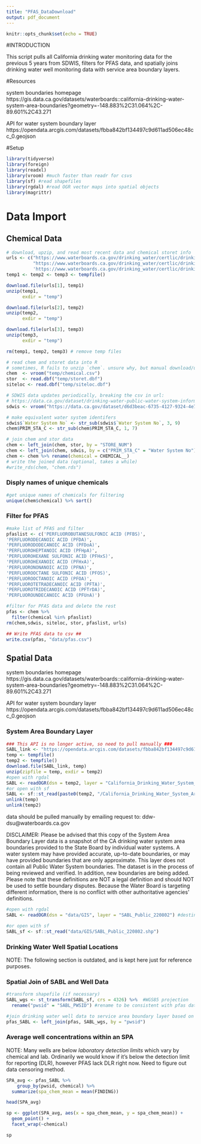 ```yaml
---
title: "PFAS_DataDownload"
output: pdf_document
---
```


```r
knitr::opts_chunk$set(echo = TRUE)
```
#INTRODUCTION

This script pulls all California drinking water monitoring data for the previous 5 years from SDWIS, filters for PFAS data, and spatially joins drinking water well monitoring data with service area boundary layers.

#Resources

system boundaries homepage
https://gis.data.ca.gov/datasets/waterboards::california-drinking-water-system-area-boundaries?geometry=-148.883%2C31.064%2C-89.601%2C43.271

API for water system boundary layer
https://opendata.arcgis.com/datasets/fbba842bf134497c9d611ad506ec48cc_0.geojson

#Setup
```r
library(tidyverse)
library(foreign)
library(readxl)
library(vroom) #much faster than readr for csvs
library(sf) #read shapefiles
library(rgdal) #read OGR vector maps into spatial objects
library(magrittr)
```

# Data Import
## Chemical Data
```r
# download, upzip, and read most recent data and chemical storet info
urls <- c("https://www.waterboards.ca.gov/drinking_water/certlic/drinkingwater/documents/edtlibrary/chemical_as_csv.zip",
          "https://www.waterboards.ca.gov/drinking_water/certlic/drinkingwater/documents/edtlibrary/storet_as_dbf.zip",
          'https://www.waterboards.ca.gov/drinking_water/certlic/drinkingwater/documents/edtlibrary/siteloc_as_dbf.zip')
temp1 <- temp2 <- temp3 <- tempfile()

download.file(urls[1], temp1)
unzip(temp1, 
      exdir = "temp")

download.file(urls[2], temp2)
unzip(temp2,
      exdir = "temp")

download.file(urls[3], temp3)
unzip(temp3,
      exdir = "temp")

rm(temp1, temp2, temp3) # remove temp files

# read chem and storet data into R
# sometimes, R fails to unzip `chem`. unsure why, but manual download/unzip works
chem  <- vroom("temp/chemical.csv")
stor  <- read.dbf("temp/storet.dbf")
siteloc <- read.dbf("temp/siteloc.dbf")

# SDWIS data updates periodically, breaking the csv in url:
# https://data.ca.gov/dataset/drinking-water-public-water-system-information
sdwis <- vroom("https://data.ca.gov/dataset/d6d3beac-6735-4127-9324-4e70f61698d9/resource/9dca2f92-4630-4bee-a9f9-69d2085b57e3/download/drinking-water-watch-public-water-system-facilities.txt")

# make equivalent water system identifers 
sdwis$`Water System No` <- str_sub(sdwis$`Water System No`, 3, 9)
chem$PRIM_STA_C <- str_sub(chem$PRIM_STA_C, 1, 7)

# join chem and stor data
chem <- left_join(chem, stor, by = "STORE_NUM")
chem <- left_join(chem, sdwis, by = c("PRIM_STA_C" = "Water System No"))
chem <- chem %>% rename(chemical = CHEMICAL__)
# write the joined data (optional, takes a while)
#write_rds(chem, "chem.rds")
```

### Disply names of unique chemicals
```r
#get unique names of chemicals for filtering
unique(chem$chemical) %>% sort()
```

### Filter for PFAS
```r
#make list of PFAS and filter
pfaslist <- c('PERFLUOROBUTANESULFONIC ACID (PFBS)',
'PERFLUORODECANOIC ACID (PFDA)',
'PERFLUORODODECANOIC ACID (PFDoA)',
'PERFLUOROHEPTANOIC ACID (PFHpA)',
'PERFLUOROHEXANE SULFONIC ACID (PFHxS)',
'PERFLUOROHEXANOIC ACID (PFHxA)',
'PERFLUORONONANOIC ACID (PFNA)',
'PERFLUOROOCTANE SULFONIC ACID (PFOS)',
'PERFLUOROOCTANOIC ACID (PFOA)',
'PERFLUOROTETRADECANOIC ACID (PFTA)',
'PERFLUOROTRIDECANOIC ACID (PFTrDA)',
'PERFLUOROUNDECANOIC ACID (PFUnA)')

#filter for PFAS data and delete the rest
pfas <- chem %>% 
  filter(chemical %in% pfaslist)
rm(chem,sdwis, siteloc, stor, pfaslist, urls)

## Write PFAS data to csv ##
write.csv(pfas, "data/pfas.csv")
```

## Spatial Data

system boundaries homepage
https://gis.data.ca.gov/datasets/waterboards::california-drinking-water-system-area-boundaries?geometry=-148.883%2C31.064%2C-89.601%2C43.271

API for water system boundary layer
https://opendata.arcgis.com/datasets/fbba842bf134497c9d611ad506ec48cc_0.geojson

### System Area Boundary Layer

```r
### This API is no longer active, so need to pull manually ###
SABL_link <- "https://opendata.arcgis.com/datasets/fbba842bf134497c9d611ad506ec48cc_0.zip"
temp <- tempfile()
temp2 <- tempfile()
download.file(SABL_link, temp)
unzip(zipfile = temp, exdir = temp2)
#open with rgdal
SABL <- readOGR(dsn = temp2, layer = "California_Drinking_Water_System_Area_Boundaries")
#or open with sf
SABL <- sf::st_read(paste0(temp2, "/California_Drinking_Water_System_Area_Boundaries.shp"))
unlink(temp)
unlink(temp2)
```

data should be pulled manually by emailing request to: ddw-dsu@waterboards.ca.gov

DISCLAIMER:
Please be advised that this copy of the System Area Boundary Layer data is a snapshot of the CA drinking water system area boundaries provided to the State Board by individual water systems. A water system may have provided accurate, up-to-date boundaries, or may have provided boundaries that are only approximate. This layer does not contain all Public Water System boundaries. The dataset is in the process of being reviewed and verified. In addition, new boundaries are being added. Please note that these definitions are NOT a legal definition and should NOT be used to settle boundary disputes. Because the Water Board is targeting different information, there is no conflict with other authoritative agencies' definitions.

```r
#open with rgdal
SABL <- readOGR(dsn = "data/GIS", layer = "SABL_Public_220802") #destination with zip extract of system area boundary layer from DDW

#or open with sf
SABL_sf <- sf::st_read("data/GIS/SABL_Public_220802.shp")
```
### Drinking Water Well Spatial Locations

NOTE: The following section is outdated, and is kept here just for reference purposes.

<!-- # ```{r eval=FALSE, include=FALSE} -->
<!-- # ### Exact and up-to-date location data is avilable internally -->
<!-- # #http://reportmanager/Reports/report/DDW/DDW%20Reports/GIS/SDWIS_WSF_PSCode_Locational_Data -->
<!-- # #static download file in folder -->
<!-- # locationData <- read.csv("data/SDWIS_WSF_PSCode_Locational_Data.csv") %>% -->
<!-- #   rename("pwsid" = "WS_ID", -->
<!-- #          "latitude" = "LATITUDE_MEASURE", -->
<!-- #          "longitude" = "LONGITUDE_MEASURE") %>% -->
<!-- #   dplyr::select(c(pwsid, latitude, longitude)) %>% -->
<!-- #   drop_na(latitude) -->
<!-- # -->
<!-- # ## PS Code = PRIM_STA_C = Primary Station Code ## -->
<!-- # ## Concat "CA" with PRIM_STA_C in pfas data to join with geospatial data ## -->
<!-- # pfas %<>% -->
<!-- #   mutate(pwsid = paste0("CA", PRIM_STA_C)) -->
<!-- # -->
<!-- # #join public water system ID location data with PFAS monitoring data from wells -->
<!-- # pfas_loc <- plyr::join(pfas, locationData, -->
<!-- #                                    by = "pwsid", type = "left", match = "first") -->

<!-- #transform data frame with well points and water quality data into sf object -->
<!-- pfas_sf <- st_as_sf(pfas_loc %>% drop_na(c(latitude, longitude)), #remove missing lat/long data -->
<!--                       coords = c('longitude', 'latitude'), crs = 4326) -->

<!-- #intersect well points with SPA polygons -->
<!-- wells_int <- st_join(pfas_sf, left = TRUE, SABL_wgs["SPA_Name"]) -->
<!-- #the wells_int file should then replicate the data within "PFAS_SPAspatialjoin.dbf" -->
<!-- # ``` -->


### Spatial Join of SABL and Well Data
```r
#transform shapefile (if necessary)
SABL_wgs <- st_transform(SABL_sf, crs = 4326) %>%  #WGS85 projection
  rename("pwsid" = "SABL_PWSID") #rename to be consistent with pfas data

#join drinking water well data to service area boundary layer based on public water system ID
pfas_SABL <- left_join(pfas, SABL_wgs, by = "pwsid")
```

### Average well concentrations within an SPA

NOTE: Many wells are below *laboratory detection limits* which vary by chemical and lab. Ordinarily we would know if it's below the detection limit for reporting (DLR), however PFAS lack DLR right now. Need to figure out data censoring method.
```r
SPA_avg <- pfas_SABL %>% 
    group_by(pwsid, chemical) %>%
  summarize(spa_chem_mean = mean(FINDING))

head(SPA_avg)
```
```r
sp <- ggplot(SPA_avg, aes(x = spa_chem_mean, y = spa_chem_mean)) +
  geom_point() +
  facet_wrap(~chemical)

sp
```

